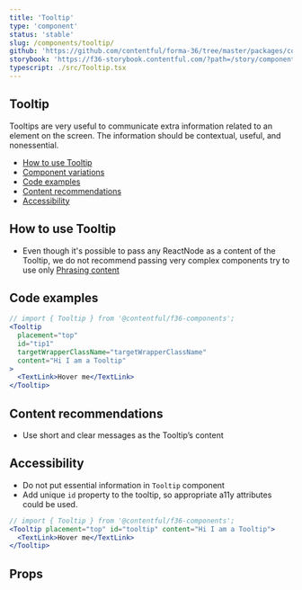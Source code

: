 ```yaml
---
title: 'Tooltip'
type: 'component'
status: 'stable'
slug: /components/tooltip/
github: 'https://github.com/contentful/forma-36/tree/master/packages/components/tooltip'
storybook: 'https://f36-storybook.contentful.com/?path=/story/components-tooltip--basic'
typescript: ./src/Tooltip.tsx
---
```


## Tooltip

Tooltips are very useful to communicate extra information related to an element on the screen. The information should be contextual, useful, and nonessential.

- [How to use Tooltip](#how-to-use-tooltip)
- [Component variations](#component-variations)
- [Code examples](#code-examples)
- [Content recommendations](#content-recommendations)
- [Accessibility](#accessibility)

## How to use Tooltip

- Even though it's possible to pass any ReactNode as a content of the Tooltip,
  we do not recommend passing very complex components try to use only [Phrasing content](https://developer.mozilla.org/en-US/docs/Web/Guide/HTML/Content_categories#Phrasing_content)

## Code examples

```jsx
// import { Tooltip } from '@contentful/f36-components';
<Tooltip
  placement="top"
  id="tip1"
  targetWrapperClassName="targetWrapperClassName"
  content="Hi I am a Tooltip"
>
  <TextLink>Hover me</TextLink>
</Tooltip>
```

## Content recommendations

- Use short and clear messages as the Tooltip’s content

## Accessibility

- Do not put essential information in `Tooltip` component
- Add unique `id` property to the tooltip, so appropriate a11y attributes could be used.

```jsx
// import { Tooltip } from '@contentful/f36-components';
<Tooltip placement="top" id="tooltip" content="Hi I am a Tooltip">
  <TextLink>Hover me</TextLink>
</Tooltip>
```

## Props


<Props of="Tooltip" />
